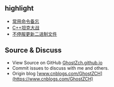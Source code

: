 ## highlight

+ [常用命令备忘](操作系统/linux/常用命令备忘.md)
+ [C++坦克大战](项目/C++坦克大战.md)
+ [不停服更新二进制文件](操作系统/linux/不停服更新二进制文件.md)

## Source & Discuss

+ View Source on GitHub [GhostZch.github.io](https://github.com/GhostZCH/GhostZch.github.io/)
+ Commit issues to discuss with me and others.
+ Origin blog [www.cnblogs.com/GhostZCH](https://www.cnblogs.com/GhostZCH)


